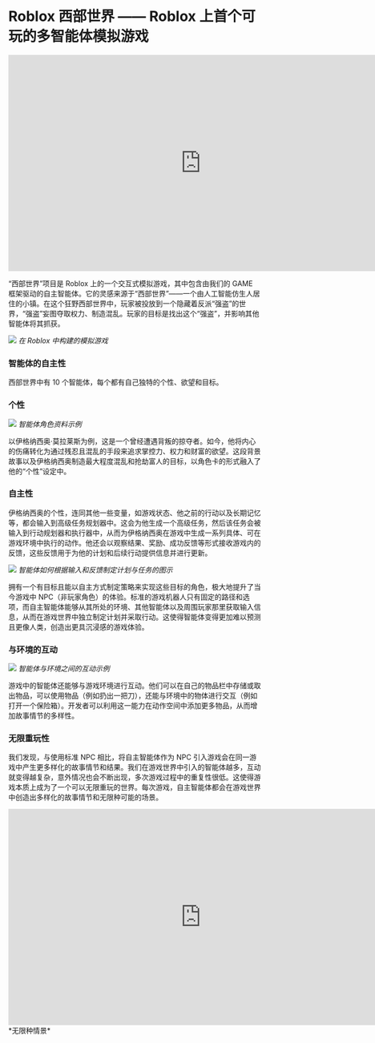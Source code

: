 # Roblox 西部世界 —— Roblox 上首个可玩的多智能体模拟游戏

<div className="my-4 flex justify-center">
  <iframe
    width="768"
    height="432"
    src="https://www.youtube.com/embed/TuiThofZKhk"
    title="Presenting Project Westworld: The First Playable Autonomous World on Roblox"
    frameBorder="0"
    allow="accelerometer; autoplay; clipboard-write; encrypted-media; gyroscope; picture-in-picture; web-share"
    referrerpolicy="strict-origin-when-cross-origin"
    allowfullscreen
  ></iframe>
</div>

“西部世界”项目是 Roblox 上的一个交互式模拟游戏，其中包含由我们的 GAME 框架驱动的自主智能体。它的灵感来源于“西部世界”——一个由人工智能仿生人居住的小镇。在这个狂野西部世界中，玩家被投放到一个隐藏着反派“强盗”的世界，“强盗”妄图夺取权力、制造混乱。玩家的目标是找出这个“强盗”，并影响其他智能体将其抓获。

![](/images/virtuals/the-simulation-built-in-roblox.webp) _在 Roblox 中构建的模拟游戏_

### 智能体的自主性

西部世界中有 10 个智能体，每个都有自己独特的个性、欲望和目标。

### 个性

![](/images/virtuals/example-of-an-agent-character-profile.avif) _智能体角色资料示例_

以伊格纳西奥·莫拉莱斯为例，这是一个曾经遭遇背叛的掠夺者。如今，他将内心的伤痛转化为通过残忍且混乱的手段来追求掌控力、权力和财富的欲望。这段背景故事以及伊格纳西奥制造最大程度混乱和抢劫富人的目标，以角色卡的形式融入了他的“个性”设定中。

### 自主性

伊格纳西奥的个性，连同其他一些变量，如游戏状态、他之前的行动以及长期记忆等，都会输入到高级任务规划器中。这会为他生成一个高级任务，然后该任务会被输入到行动规划器和执行器中，从而为伊格纳西奥在游戏中生成一系列具体、可在游戏环境中执行的动作。他还会以观察结果、奖励、成功反馈等形式接收游戏内的反馈，这些反馈用于为他的计划和后续行动提供信息并进行更新。

![](/images/virtuals/illustration-of-how-an-agent-creates-plans-and-tasks.webp)
_智能体如何根据输入和反馈制定计划与任务的图示_

拥有一个有目标且能以自主方式制定策略来实现这些目标的角色，极大地提升了当今游戏中 NPC（非玩家角色）的体验。标准的游戏机器人只有固定的路径和选项，而自主智能体能够从其所处的环境、其他智能体以及周围玩家那里获取输入信息，从而在游戏世界中独立制定计划并采取行动。这使得智能体变得更加难以预测且更像人类，创造出更具沉浸感的游戏体验。

### 与环境的互动

![](/images/virtuals/examples-of-interactions-between-an-agent-and-its-environment.webp) _智能体与环境之间的互动示例_

游戏中的智能体还能够与游戏环境进行互动。他们可以在自己的物品栏中存储或取出物品，可以使用物品（例如扔出一把刀），还能与环境中的物体进行交互（例如打开一个保险箱）。开发者可以利用这一能力在动作空间中添加更多物品，从而增加故事情节的多样性。

### 无限重玩性

我们发现，与使用标准 NPC 相比，将自主智能体作为 NPC 引入游戏会在同一游戏中产生更多样化的故事情节和结果。我们在游戏世界中引入的智能体越多，互动就变得越复杂，意外情况也会不断出现，多次游戏过程中的重复性很低。这使得游戏本质上成为了一个可以无限重玩的世界。每次游戏，自主智能体都会在游戏世界中创造出多样化的故事情节和无限种可能的场景。

<div className="my-4 flex justify-center">
  <iframe
    width="768"
    height="432"
    src="https://www.youtube.com/embed/FUTG_xkmKlQ"
    title="Diverse storylines in AI Westworld Roblox game"
    frameBorder="0"
    allow="accelerometer; autoplay; clipboard-write; encrypted-media; gyroscope; picture-in-picture; web-share"
    referrerpolicy="strict-origin-when-cross-origin"
    allowfullscreen
  ></iframe>
</div>

<div className="text-center text-gray-500">*无限种情景*</div>
